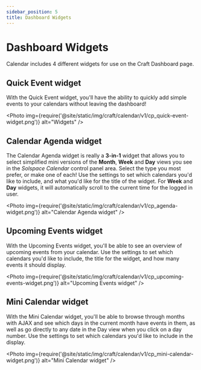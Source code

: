 ```yaml
---
sidebar_position: 5
title: Dashboard Widgets
---
```



# Dashboard Widgets

Calendar includes 4 different widgets for use on the Craft Dashboard page.

## Quick Event widget

With the Quick Event widget, you'll have the ability to quickly add simple events to your calendars without leaving the dashboard!

<Photo
  img={require('@site/static/img/craft/calendar/v1/cp_quick-event-widget.png')}
  alt="Widgets"
/>

## Calendar Agenda widget

The Calendar Agenda widget is really a **3-in-1** widget that allows you to select simplified mini versions of the **Month**, **Week** and **Day** views you see in the _Solspace Calendar_ control panel area. Select the type you most prefer, or make one of each! Use the settings to set which calendars you'd like to include, and what you'd like for the title of the widget. For **Week** and **Day** widgets, it will automatically scroll to the current time for the logged in user.

<Photo
  img={require('@site/static/img/craft/calendar/v1/cp_agenda-widget.png')}
  alt="Calendar Agenda widget"
/>

## Upcoming Events widget

With the Upcoming Events widget, you'll be able to see an overview of upcoming events from your calendar. Use the settings to set which calendars you'd like to include, the title for the widget, and how many events it should display.

<Photo
  img={require('@site/static/img/craft/calendar/v1/cp_upcoming-events-widget.png')}
  alt="Upcoming Events widget"
/>

## Mini Calendar widget

With the Mini Calendar widget, you'll be able to browse through months with AJAX and see which days in the current month have events in them, as well as go directly to any date in the Day view when you click on a day number. Use the settings to set which calendars you'd like to include in the display.

<Photo
  img={require('@site/static/img/craft/calendar/v1/cp_mini-calendar-widget.png')}
  alt="Mini Calendar widget"
/>
